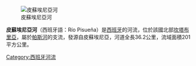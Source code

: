 [[Image:Pisueña.jpg|皮蘇埃尼亞河]]

'''皮蘇埃尼亞河'''（西班牙語：Río Pisueña）是[[西班牙|西班牙]]的河流，位於該國北部[[坎塔布里亞|坎塔布里亞]]，屬於[[帕斯河_(西班牙)|帕斯河]]的支流，發源自皮蘇埃尼亞，河道全長36.2公里，流域面積201平方公里。

{{Spain-geo-stub}}
[[Category:西班牙河流|Category:西班牙河流]]